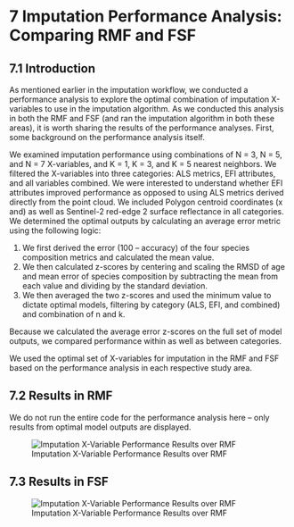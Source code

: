 # **7** Imputation Performance Analysis: Comparing RMF and FSF {-#perf}

## **7.1** Introduction {-#perf71}

As mentioned earlier in the imputation workflow, we conducted a performance analysis to explore the optimal combination of imputation X-variables to use in the imputation algorithm. As we conducted this analysis in both the RMF and FSF (and ran the imputation algorithm in both these areas), it is worth sharing the results of the performance analyses. First, some background on the performance analysis itself.

We examined imputation performance using combinations of N = 3, N = 5, and N = 7 X-variables, and K = 1, K = 3, and K = 5 nearest neighbors. We filtered the X-variables into three categories: ALS metrics, EFI attributes, and all variables combined. We were interested to understand whether EFI attributes improved performance as opposed to using ALS metrics derived directly from the point cloud. We included Polygon centroid coordinates (x and) as well as Sentinel-2 red-edge 2 surface reflectance in all categories. We determined the optimal outputs by calculating an average error metric using the following logic:

1. We first derived the error (100 – accuracy) of the four species composition metrics and calculated the mean value. 
2. We then calculated z-scores by centering and scaling the RMSD of age and mean error of species composition by subtracting the mean from each value and dividing by the standard deviation.
3. We then averaged the two z-scores and used the minimum value to dictate optimal models, filtering by category (ALS, EFI, and combined) and combination of n and k. 

Because we calculated the average error z-scores on the full set of model outputs, we compared performance within as well as between categories.

We used the optimal set of X-variables for imputation in the RMF and FSF based on the performance analysis in each respective study area.

## **7.2** Results in RMF {-#perf72}

We do not run the entire code for the performance analysis here -- only results from optimal model outputs are displayed.

![Imputation X-Variable Performance Results over RMF](imp_perf_rmf.png)

## **7.3** Results in FSF {-#perf73}

![Imputation X-Variable Performance Results over RMF](imp_perf_fsf.png)
